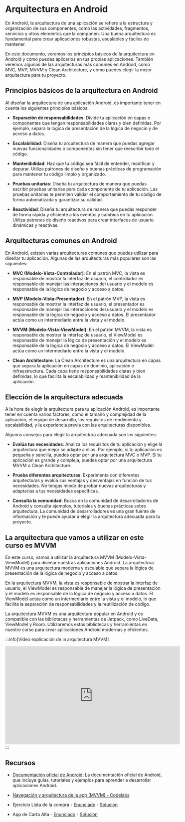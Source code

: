 
# Arquitectura en Android

En Android, la arquitectura de una aplicación se refiere a la estructura y organización de sus componentes, como las actividades, fragmentos, servicios y otros elementos que la componen. Una buena arquitectura es fundamental para crear aplicaciones robustas, escalables y fáciles de mantener.

En este documento, veremos los principios básicos de la arquitectura en Android y cómo puedes aplicarlos en tus propias aplicaciones. También veremos algunas de las arquitecturas más comunes en Android, como MVC, MVP, MVVM y Clean Architecture, y cómo puedes elegir la mejor arquitectura para tu proyecto.

## Principios básicos de la arquitectura en Android

Al diseñar la arquitectura de una aplicación Android, es importante tener en cuenta los siguientes principios básicos:  

- **Separación de responsabilidades**: Divide tu aplicación en capas o componentes que tengan responsabilidades claras y bien definidas. Por ejemplo, separa la lógica de presentación de la lógica de negocio y de acceso a datos. 

- **Escalabilidad**: Diseña tu arquitectura de manera que puedas agregar nuevas funcionalidades o componentes sin tener que reescribir todo el código.  

- **Mantenibilidad**: Haz que tu código sea fácil de entender, modificar y depurar. Utiliza patrones de diseño y buenas prácticas de programación para mantener tu código limpio y organizado.  

- **Pruebas unitarias**: Diseña tu arquitectura de manera que puedas escribir pruebas unitarias para cada componente de tu aplicación. Las pruebas unitarias te permiten validar el comportamiento de tu código de forma automatizada y garantizar su calidad.  

- **Reactividad**: Diseña tu arquitectura de manera que puedas responder de forma rápida y eficiente a los eventos y cambios en tu aplicación. Utiliza patrones de diseño reactivos para crear interfaces de usuario dinámicas y reactivas. 

## Arquitecturas comunes en Android

En Android, existen varias arquitecturas comunes que puedes utilizar para diseñar tu aplicación. Algunas de las arquitecturas más populares son las siguientes: 

- **MVC (Modelo-Vista-Controlador)**: En el patrón MVC, la vista es responsable de mostrar la interfaz de usuario, el controlador es responsable de manejar las interacciones del usuario y el modelo es responsable de la lógica de negocio y acceso a datos.  

- **MVP (Modelo-Vista-Presentador)**: En el patrón MVP, la vista es responsable de mostrar la interfaz de usuario, el presentador es responsable de manejar las interacciones del usuario y el modelo es responsable de la lógica de negocio y acceso a datos. El presentador actúa como un intermediario entre la vista y el modelo.   

- **MVVM (Modelo-Vista-ViewModel)**: En el patrón MVVM, la vista es responsable de mostrar la interfaz de usuario, el ViewModel es responsable de manejar la lógica de presentación y el modelo es responsable de la lógica de negocio y acceso a datos. El ViewModel actúa como un intermediario entre la vista y el modelo.   

- **Clean Architecture**: La Clean Architecture es una arquitectura en capas que separa la aplicación en capas de dominio, aplicación e infraestructura. Cada capa tiene responsabilidades claras y bien definidas, lo que facilita la escalabilidad y mantenibilidad de la aplicación. 

## Elección de la arquitectura adecuada

A la hora de elegir la arquitectura para tu aplicación Android, es importante tener en cuenta varios factores, como el tamaño y complejidad de la aplicación, el equipo de desarrollo, los requisitos de rendimiento y escalabilidad, y la experiencia previa con las arquitecturas disponibles.    

Algunos consejos para elegir la arquitectura adecuada son los siguientes:   

- **Evalúa tus necesidades**: Analiza los requisitos de tu aplicación y elige la arquitectura que mejor se adapte a ellos. Por ejemplo, si tu aplicación es pequeña y sencilla, puedes optar por una arquitectura MVC o MVP. Si tu aplicación es grande y compleja, puedes optar por una arquitectura MVVM o Clean Architecture.    

- **Prueba diferentes arquitecturas**: Experimenta con diferentes arquitecturas y evalúa sus ventajas y desventajas en función de tus necesidades. No tengas miedo de probar nuevas arquitecturas y adaptarlas a tus necesidades específicas.   

- **Consulta la comunidad**: Busca en la comunidad de desarrolladores de Android y consulta ejemplos, tutoriales y buenas prácticas sobre arquitectura. La comunidad de desarrolladores es una gran fuente de información y te puede ayudar a elegir la arquitectura adecuada para tu proyecto. 

## La arquitectura que vamos a utilizar en este curso es MVVM

En este curso, vamos a utilizar la arquitectura MVVM (Modelo-Vista-ViewModel) para diseñar nuestras aplicaciones Android. La arquitectura MVVM es una arquitectura moderna y escalable que separa la lógica de presentación de la lógica de negocio y acceso a datos.   

En la arquitectura MVVM, la vista es responsable de mostrar la interfaz de usuario, el ViewModel es responsable de manejar la lógica de presentación y el modelo es responsable de la lógica de negocio y acceso a datos. El ViewModel actúa como un intermediario entre la vista y el modelo, lo que facilita la separación de responsabilidades y la reutilización de código. 

La arquitectura MVVM es una arquitectura popular en Android y es compatible con las bibliotecas y herramientas de Jetpack, como LiveData, ViewModel y Room. Utilizaremos estas bibliotecas y herramientas en nuestro curso para crear aplicaciones Android modernas y eficientes.   

:::info[Video explicación de la arquitectura MVVM]
<iframe width="560" height="315" src="https://www.youtube.com/embed/Af72QxiHRh0?si=RtYClOSgTyUT39dQ" title="YouTube video player" frameborder="0" allow="accelerometer; autoplay; clipboard-write; encrypted-media; gyroscope; picture-in-picture; web-share" referrerpolicy="strict-origin-when-cross-origin" allowfullscreen></iframe>
:::

## Recursos

- [Documentación oficial de Android](https://developer.android.com/guide?hl=es-419): La documentación oficial de Android, que incluye guías, tutoriales y ejemplos para aprender a desarrollar aplicaciones Android.

- [Navegación y arquitectura de la app (MVVM) - Codelabs](https://developer.android.com/courses/android-basics-compose/unit-4?hl=es-419)

- Ejercicio Lista de la compra - [Enunciado](https://github.com/resuadam2/enunciados-ejemplos-android-24?tab=readme-ov-file#app-de-lista-de-la-compra-o-to-do-list) - [Solución](https://github.com/resuadam2/ListaCompraCompose)

- App de Carta Alta - [Enunciado](https://github.com/resuadam2/enunciados-ejemplos-android-24/blob/master/CartaAlta/CartaAlta.md) - [Solución](https://github.com/resuadam2/CartaAltaApp)

 